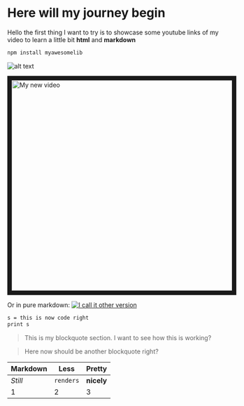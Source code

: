 
# Here will my journey begin

Hello the first thing I want to try is to showcase some youtube links of my video to learn a little bit **html** and **markdown**
```bash
npm install myawesomelib
```
![alt text](https://drive.google.com/file/d/1WJxkynkjsRe0wi1GikduNM6V-fBiYKIf/view?usp=sharing "Logo Title Text 1")

<a href="http://www.youtube.com/watch?feature=player_embedded&v=nEWUc89PD2Y
" target="_blank"><img src="http://img.youtube.com/vi/nEWUc89PD2Y/0.jpg" 
alt="My new video" width="720" height="480" border="10" /></a>


Or in pure markdown:
[![I call it other version](http://img.youtube.com/vi/nEWUc89PD2Y/0.jpg)](http://www.youtube.com/watch?v=nEWUc89PD2Y)

```bash
s = this is now code right
print s
```

> This is my blockquote section. I want to see
> how this is working?

> Here now should be another blockquote right?


Markdown | Less | Pretty
--- | --- | ---
*Still* | `renders` | **nicely**
1 | 2 | 3
